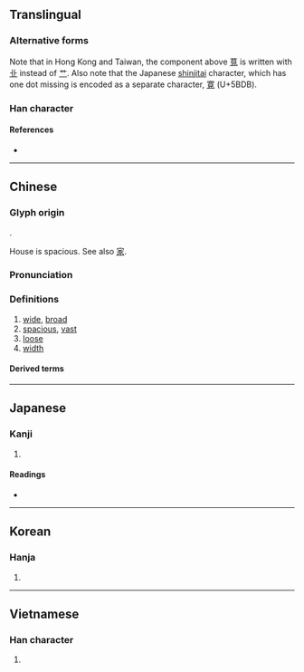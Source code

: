 {{character info/new}}
{{also|宽|寛}}
==Translingual==
{{Han simplified forms|寬|寛|宽}}

===Alternative forms===
Note that in Hong Kong and Taiwan, the component above [[萈]] is written with [[卝]] instead of [[艹]]. Also note that the Japanese [[shinjitai]] character, which has one dot missing is encoded as a separate character, [[寛]] (U+5BDB).

===Han character===
{{Han char|rn=40|rad=宀|as=12|sn=14|four=30216|canj=JTBI|ids=⿱宀萈(GJKV),⿳宀⻀⿷見丶(HT)}}

====References====
* {{Han ref|kx=0292.060|dkj=07322|dj=0578.050|hdz=20947.010|uh=5BEC|ud=23532|bh=BC65|bd=48229}}

----

==Chinese==
{{zh-forms|s=宽}}

===Glyph origin===
{{Han etym}}
{{Han compound|宀|萈|c1=s|c2=p|t1=house|t2=goat|ls=psc}}.

House is spacious. See also [[家]].

===Pronunciation===
{{zh-pron
|m=kuān
|c=fun1
|h=pfs=khôn
|md=kuăng
|mn=khoan/khoaⁿ
|mn_note=khoan - literary; khoaⁿ - vernacular
|w=1khuoe
|mc=y
|oc=y
|ma=zh-kuān.oga
|cat=a
}}

===Definitions===
{{zh-hanzi}}

# [[wide]], [[broad]]
# [[spacious]], [[vast]]
# [[loose]]
# [[width]]

====Derived terms====
{{zh-der||寬厚|寬吻海豚|寬和|寬大|寬宏|寬宏大度|寬宏大量|寬容|寬帶|寬度|寬廣|寬待|寬心|寬恕|寬慰|寬懷|寬扎|寬扎節|寬敞|寬暢|寬曠
|寬綽|寬緩|寬裕|寬貸|寬闊|寬頻|寬鬆}}
{{zh-cat|Elementary}}

----

==Japanese==
{{ja-kanji forms|寛|寬}}
===Kanji===
{{ja-kanji|grade=|rs=宀12|shin=寛}}

# {{defn|lang=ja|sort=宀12}}

====Readings====
* {{ja-readings|on=[[かん]] (kan)|kun=[[ひろい]] (hiroi), [[ゆるやか]] (yuruyaka), [[くつろぐ]] (kutsurogu)}}

----

==Korean==

===Hanja===
{{ko-hanja|hangeul=관|mr=kwan}}

# {{defn|lang=ko|sort=宀12}}

----

==Vietnamese==

===Han character===
{{vi-hantu|[[khoan]], [[khoăn]]|rs=宀12}}

# {{defn|lang=vi|sort=宀12}}